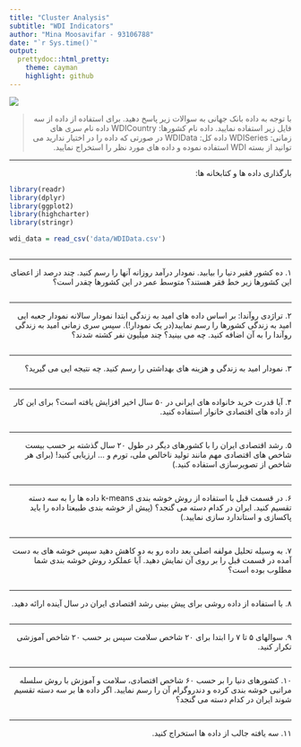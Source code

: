```yaml
---
title: "Cluster Analysis"
subtitle: "WDI Indicators"
author: "Mina Moosavifar - 93106788"
date: "`r Sys.time()`"
output:
  prettydoc::html_pretty:
    theme: cayman
    highlight: github
---
```


<div align="center">
<img  src="images/best_hans_talks_1200x627.jpg"  align = 'center'>
</div>

> <p dir="RTL"> 
با توجه به داده بانک جهانی به سوالات زیر پاسخ دهید. برای استفاده از داده از سه فایل زیر استفاده نمایید.
داده نام کشورها: WDICountry
داده نام سری های زمانی: WDISeries
داده کل: WDIData
در صورتی که داده را در اختیار ندارید می توانید از بسته WDI استفاده نموده و داده های مورد نظر را استخراج نمایید.
</p>

***
<p dir="RTL">
بارگذاری داده ها و کتابخانه ها:
</p>

```r
library(readr)
library(dplyr)
library(ggplot2)
library(highcharter)
library(stringr)

wdi_data = read_csv('data/WDIData.csv')
```

```r

```

<p dir="RTL">

</p>

***

<p dir="RTL">
۱. ده کشور فقیر دنیا را بیابید. نمودار درآمد روزانه آنها را رسم کنید. چند درصد از اعضای این کشورها زیر خط فقر هستند؟ متوسط عمر در این کشورها چقدر است؟
</p>

<p dir="RTL">

</p>

```r

```


***

<p dir="RTL">
۲. تراژدی روآندا: بر اساس داده های امید به زندگی ابتدا نمودار سالانه نمودار جعبه ایی امید به زندگی کشورها را رسم نمایید(در یک نمودار!). سپس سری زمانی امید به زندگی روآندا را به آن اضافه کنید. چه می بینید؟ چند میلیون نفر کشته شدند؟
</p>

<p dir="RTL">

</p>

```r

```

***

<p dir="RTL">
۳. نمودار امید به زندگی و هزینه های بهداشتی را رسم کنید. چه نتیجه ایی می گیرید؟
</p>

<p dir="RTL">

</p>

```r

```

***

<p dir="RTL">
۴. آیا قدرت خرید خانواده های ایرانی در ۵۰ سال اخیر افزایش یافته است؟ برای این کار از داده های اقتصادی خانوار استفاده کنید.
</p>

<p dir="RTL">

</p>

```r

```

***

<p dir="RTL">
۵. رشد اقتصادی ایران را با کشورهای دیگر در طول ۲۰ سال گذشته بر حسب بیست شاخص های اقتصادی مهم مانند تولید ناخالص ملی، تورم و … ارزیابی کنید! (برای هر شاخص از تصویرسازی استفاده کنید.)
</p>

<p dir="RTL">

</p>

```r

```

***

<p dir="RTL">
۶. در قسمت قبل با استفاده از روش خوشه بندی k-means داده ها را به سه دسته تقسیم کنید. ایران در کدام دسته می گنجد؟ (پیش از خوشه بندی طبیعتا داده را باید پاکسازی و استاندارد سازی نمایید.)
</p>

<p dir="RTL">

</p>

```r

```

***

<p dir="RTL">
۷. به وسیله تحلیل مولفه اصلی بعد داده رو به دو کاهش دهید سپس خوشه های به دست آمده در قسمت قبل را بر روی آن نمایش دهید. آیا عملکرد روش خوشه بندی شما مطلوب بوده است؟
</p>

<p dir="RTL">

</p>

```r

```

***

<p dir="RTL">
۸. با استفاده از داده روشی برای پیش بینی رشد اقتصادی ایران در سال آینده ارائه دهید.
</p>

<p dir="RTL">

</p>

```r

```

***

<p dir="RTL"> 
۹. سوالهای ۵ تا ۷ را ابتدا برای ۲۰ شاخص سلامت سپس بر حسب ۲۰ شاخص آموزشی تکرار کنید.
</p>

<p dir="RTL">

</p>

```r

```

***

<p dir="RTL"> 
۱۰. کشورهای دنیا را بر حسب ۶۰ شاخص اقتصادی، سلامت و آموزش با روش سلسله مراتبی خوشه بندی کرده و دندروگرام آن را رسم نمایید. اگر داده ها بر سه دسته تقسیم شوند ایران در کدام دسته می گنجد؟
</p>

<p dir="RTL">

</p>

```r

```

***

<p dir="RTL"> 
۱۱. سه یافته جالب از داده ها استخراج کنید.
</p>

<p dir="RTL">

</p>

```r

```
